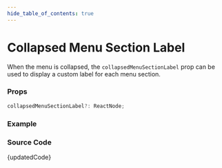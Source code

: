 ```yaml
---
hide_table_of_contents: true
---
```



# Collapsed Menu Section Label


When the menu is collapsed, the `collapsedMenuSectionLabel` prop can be used to display a custom label for each menu section. 

### Props

```ts noCopy
collapsedMenuSectionLabel?: ReactNode;
```

### Example

<BrowserWindow url='/vertical-menu/menu/collapsed-menu-section-label'>
  <Provider>
    <CollapsedMenuSectionLabel />
  </Provider>
</BrowserWindow>

### Source Code

<TsToJsCodeSnippet>{updatedCode}</TsToJsCodeSnippet>
